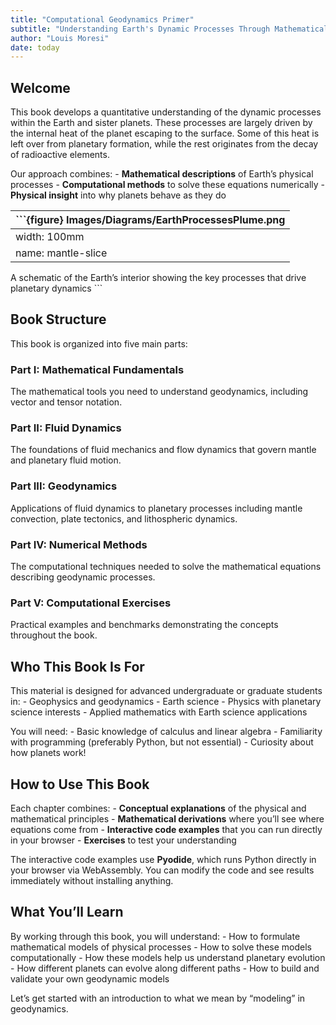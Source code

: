 ```yaml
---
title: "Computational Geodynamics Primer"
subtitle: "Understanding Earth's Dynamic Processes Through Mathematical Modeling and Computation"
author: "Louis Moresi"
date: today
---
```


## Welcome

This book develops a quantitative understanding of the dynamic processes within the Earth and sister planets. These processes are largely driven by the internal heat of the planet escaping to the surface. Some of this heat is left over from planetary formation, while the rest originates from the decay of radioactive elements.

Our approach combines:
- **Mathematical descriptions** of Earth's physical processes
- **Computational methods** to solve these equations numerically
- **Physical insight** into why planets behave as they do

```{figure} Images/Diagrams/EarthProcessesPlume.png
---
width: 100mm
name: mantle-slice
---
A schematic of the Earth's interior showing the key processes that drive planetary dynamics
```

## Book Structure

This book is organized into five main parts:

### Part I: Mathematical Fundamentals
The mathematical tools you need to understand geodynamics, including vector and tensor notation.

### Part II: Fluid Dynamics
The foundations of fluid mechanics and flow dynamics that govern mantle and planetary fluid motion.

### Part III: Geodynamics
Applications of fluid dynamics to planetary processes including mantle convection, plate tectonics, and lithospheric dynamics.

### Part IV: Numerical Methods
The computational techniques needed to solve the mathematical equations describing geodynamic processes.

### Part V: Computational Exercises
Practical examples and benchmarks demonstrating the concepts throughout the book.

## Who This Book Is For

This material is designed for advanced undergraduate or graduate students in:
- Geophysics and geodynamics
- Earth science
- Physics with planetary science interests
- Applied mathematics with Earth science applications

You will need:
- Basic knowledge of calculus and linear algebra
- Familiarity with programming (preferably Python, but not essential)
- Curiosity about how planets work!

## How to Use This Book

Each chapter combines:
- **Conceptual explanations** of the physical and mathematical principles
- **Mathematical derivations** where you'll see where equations come from
- **Interactive code examples** that you can run directly in your browser
- **Exercises** to test your understanding

The interactive code examples use **Pyodide**, which runs Python directly in your browser via WebAssembly. You can modify the code and see results immediately without installing anything.

## What You'll Learn

By working through this book, you will understand:
- How to formulate mathematical models of physical processes
- How to solve these models computationally
- How these models help us understand planetary evolution
- How different planets can evolve along different paths
- How to build and validate your own geodynamic models

Let's get started with an introduction to what we mean by "modeling" in geodynamics.
